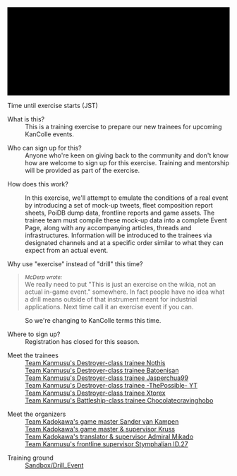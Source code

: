 <div style="height:200px;overflow:hidden;position:relative;background:black;">
<div style="position:absolute;bottom:-450px;right:40px;">
{{ItemStack
|item = [[File:BBV Midway Princess II 584 Full.png{{!}}800px{{!}}link{{=}}]]
|text-position = bottom:100px;right:180px;
|font-size = 25px
|text = KanColle Wiki "Overtime" Exercise
|glow-size = 10px
|text-color = fff
|glow-color = d00
}}
</div>
</div>

;Time until exercise starts (JST)

{{Timer
|time = July 18 2017 7:00:00 +0900
|style = text-align:center; font-size:18px; font-weight:bold; color:#f00; margin:0px 0px 10px 0px;
|endClass = countdownComplete1
|endText = '''Exercise is underway.'''}}

;What is this?
:This is a training exercise to prepare our new trainees for upcoming KanColle events.

;Who can sign up for this?
:Anyone who're keen on giving back to the community and don't know how are welcome to sign up for this exercise. Training and mentorship will be provided as part of the exercise.

;How does this work?
{{for|more information|User_blog:Fujihita/Inside_KanColle_Wiki_Event_Panic_Drill}}

:In this exercise, we'll attempt to emulate the conditions of a real event by introducing a set of mock-up tweets, fleet composition report sheets, PoiDB dump data, frontline reports and game assets. The trainee team must compile these mock-up data into a complete Event Page, along with any accompanying articles, threads and infrastructures. Information will be introduced to the trainees via designated channels and at a specific order similar to what they can expect from an actual event.

;Why use "exercise" instead of "drill" this time?
<blockquote class="styled"><span style="font-size:12px; color:#444;">''McDerp wrote:''</span><br>
We really need to put "This is just an exercise on the wikia, not an actual in-game event." somewhere. In fact people have no idea what a drill means outside of that instrument meant for industrial applications.
Next time call it an exercise event if you can.
</blockquote>
:So we're changing to KanColle terms this time.

;Where to sign up?
:Registration has closed for this season.

;Meet the trainees
:[[User:Nothis|Team Kanmusu's Destroyer-class trainee Nothis]]
:[[User:Batoenisan|Team Kanmusu's Destroyer-class trainee Batoenisan]]
:[[User:Jasperchua99|Team Kanmusu's Destroyer-class trainee Jasperchua99]]
:[[User:-ThePossible-_YT|Team Kanmusu's Destroyer-class trainee -ThePossible- YT]]
:[[User:Xtorex|Team Kanmusu's Destroyer-class trainee Xtorex]]
:[[User:Chocolatecravinghobo|Team Kanmusu's Battleship-class trainee Chocolatecravinghobo]]

;Meet the organizers
:[[User:Sander van Kampen|Team Kadokawa's game master Sander van Kampen]]
:[[User:Kruss|Team Kadokawa's game master & supervisor Kruss]]
:[[User:Admiral Mikado|Team Kadokawa's translator & supervisor Admiral Mikado]]
:[[User:Stymphalian ID.27|Team Kanmusu's frontline supervisor Stymphalian ID.27]]

;Training ground
:[[Sandbox/Drill_Event]]<ac_metadata title="KanColle Wiki &quot;Overtime&quot; exercise signups" notify_everyone="1497885578" related_topics="Guides|Events"> </ac_metadata>
